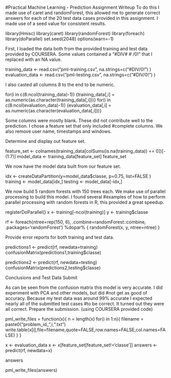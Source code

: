 #Practical Machine Learning - Prediction Assignment Writeup
To do this I made use of caret and randomForest, this allowed me to generate correct answers for each of the 
20 test data cases provided in this assignment. I made use of a seed value for consistent results.
 
 
library(Hmisc)
library(caret)
library(randomForest)
library(foreach)
library(doParallel)
set.seed(2048)
options(warn=-1)

First, I loaded the data both from the provided training and test data provided by COURSERA. Some values contained a "#DIV# # /0!" that I replaced with an NA value.

training_data <- read.csv("pml-training.csv", na.strings=c("#DIV/0!") )
evaluation_data <- read.csv("pml-testing.csv", na.strings=c("#DIV/0!") )

I also casted all columns 8 to the end to be numeric.

for(i in c(8:ncol(training_data)-1)) {training_data[,i] = as.numeric(as.character(training_data[,i]))}
for(i in c(8:ncol(evaluation_data)-1)) {evaluation_data[,i] = as.numeric(as.character(evaluation_data[,i]))}


Some columns were mostly blank. These did not contribute well to the prediction. I chose a feature set that only included #complete columns. We also remove user name, timestamps and windows.

Determine and display out feature set.

feature_set <- colnames(training_data[colSums(is.na(training_data)) == 0])[-(1:7)]
model_data <- training_data[feature_set]
feature_set

We now have the model data built from our feature set.

idx <- createDataPartition(y=model_data$classe, p=0.75, list=FALSE )
training <- model_data[idx,]
testing <- model_data[-idx,]

We now build 5 random forests with 150 trees each. We make use of parallel processing to build this model. I found several #examples of how to perform parallel processing with random forests in R, this provided a great speedup.

registerDoParallel()
x <- training[-ncol(training)]
y <- training$classe

rf <- foreach(ntree=rep(150, 6), .combine=randomForest::combine, .packages='randomForest') %dopar% {
randomForest(x, y, ntree=ntree) 
}

Provide error reports for both training and test data.

predictions1 <- predict(rf, newdata=training)
confusionMatrix(predictions1,training$classe)


predictions2 <- predict(rf, newdata=testing)
confusionMatrix(predictions2,testing$classe)

Conclusions and Test Data Submit

As can be seen from the confusion matrix this model is very accurate. I did experiment with PCA and other models, but did #not get as good of accuracy. Because my test data was around 99% accurate I expected nearly all of the submitted test cases #to be correct. It turned out they were all correct.
Prepare the submission. (using COURSERA provided code)

pml_write_files = function(x){
  n = length(x)
  for(i in 1:n){
    filename = paste0("problem_id_",i,".txt")
    write.table(x[i],file=filename,quote=FALSE,row.names=FALSE,col.names=FALSE)
  }
}


x <- evaluation_data
x <- x[feature_set[feature_set!='classe']]
answers <- predict(rf, newdata=x)

answers

pml_write_files(answers)

